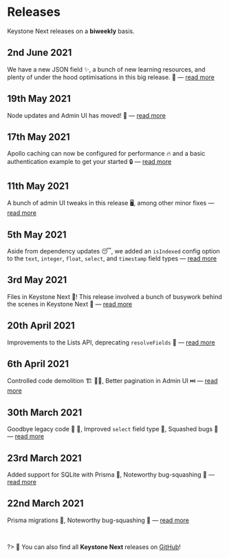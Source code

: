 
# Releases

Keystone Next releases on a **biweekly** basis.

## 2nd June 2021

<Status look="latestRelease" />

We have a new JSON field ✨, a bunch of new learning resources, and plenty of under the hood optimisations in this big release. 💪 — [read more](/releases/2021-06-02)

## 19th May 2021

Node updates and Admin UI has moved! 🚛 — [read more](/releases/2021-05-19)

## 17th May 2021

Apollo caching can now be configured for performance 🔥 and a basic authentication example to get your started 🔒 — [read more](/releases/2021-05-17)

## 11th May 2021

A bunch of admin UI tweaks in this release 🖥️, among other minor fixes — [read more](/releases/2021-05-11)

## 5th May 2021

Aside from dependency updates 😴, we added an `isIndexed` config option to the `text`, `integer`, `float`, `select`, and `timestamp` field types — [read more](/releases/2021-05-05)

## 3rd May 2021

Files in Keystone Next 📁! This release involved a bunch of busywork behind the scenes in Keystone Next 🔧 — [read more](/releases/2021-05-03)

## 20th April 2021

Improvements to the Lists API, deprecating `resolveFields` 🔧 — [read more](/releases/2021-04-20)

## 6th April 2021

Controlled code demolition 🏗️ 👷‍♀️, Better pagination in Admin UI ⏭️ — [read more](/releases/2021-04-06)

## 30th March 2021

Goodbye legacy code 👋 🌇, Improved `select` field type 🔽, Squashed bugs 🐛 — [read more](/releases/2021-03-30)

## 23rd March 2021

Added support for SQLite with Prisma 🎉, Noteworthy bug-squashing 🐛 — [read more](/releases/2021-03-23)

## 22nd March 2021

Prisma migrations 🚚, Noteworthy bug-squashing 🐛 — [read more](/releases/2021-03-22)

<br/>

?> 🔎 You can also find all **Keystone Next** releases on [GitHub](https://github.com/keystonejs/keystone/releases)!

